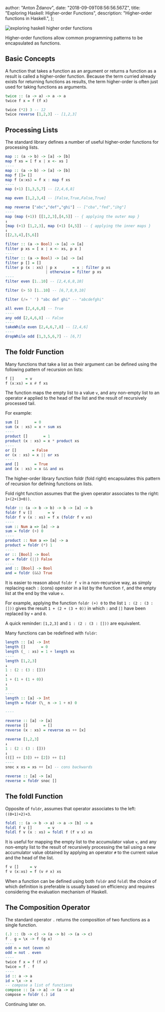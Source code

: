 
  author: "Anton Ždanov",
  date: "2018-09-09T08:56:56.567Z",
  title: "Exploring Haskell: Higher-order Functions",
  description: "Higher-order functions in Haskell.",
};


<Image
  src={exploringHaskellHigherOrderFunctions}
  alt="exploring haskell higher order functions"
/>

Higher-order functions allow common programming patterns to be encapsulated as functions.

## Basic Concepts

A function that takes a function as an argument or returns a function as a result is called a higher-order function.
Because the term curried already exists for returning functions as results, the term higher-order is often just used for taking functions as arguments.

```haskell
twice :: (a -> a) -> a -> a
twice f x = f (f x)

twice (*2) 3 -- 12
twice reverse [1,2,3] -- [1,2,3]
```

## Processing Lists

The standard library defines a number of useful higher-order functions for processing lists.

```haskell
map :: (a -> b) -> [a] -> [b]
map f xs = [ f x | x <- xs ]
----
map :: (a -> b) -> [a] -> [b]
map f []= []
map f (x:xs) = f x : map f xs
----
map (+1) [1,3,5,7] -- [2,4,6,8]

map even [1,2,3,4] -- [False,True,False,True]

map reverse ["abc","def","ghi"] -- ["cba","fed","ihg"]
----
map (map (+1)) [[1,2,3],[4,5]] -- { applying the outer map }
↓
[map (+1) [1,2,3], map (+1) [4,5]] -- { applying the inner maps }
↓
[[2,3,4],[5,6]]
```

```haskell
filter :: (a -> Bool) -> [a] -> [a]
filter p xs = [ x | x <- xs, p x ]
----
filter :: (a -> Bool) -> [a] -> [a]
filter p [] = []
filter p (x : xs) | p x       = x : filter p xs
                  | otherwise = filter p xs
----
filter even [1..10] -- [2,4,6,8,10]

filter (> 5) [1..10] -- [6,7,8,9,10]

filter (/= ' ') "abc def ghi" -- "abcdefghi"
```

```haskell
all even [2,4,6,8] -- True
----
any odd [2,4,6,8] -- False
----
takeWhile even [2,4,6,7,8] -- [2,4,6]
----
dropWhile odd [1,3,5,6,7] -- [6,7]
```

## The foldr Function

Many functions that take a list as their argument can be defined using the following pattern of recursion on lists:

```haskell
f []     = v
f (x:xs) = x # f xs
```

The function maps the empty list to a value `v`, and any non-empty list to an operator `#` applied to the head of the list and the result of recursively processed tail.

For example:

```haskell
sum []       = 0
sum (x : xs) = x + sum xs
----
product []       = 1
product (x : xs) = x * product xs
----
or []       = False
or (x : xs) = x || or xs
----
and []       = True
and (x : xs) = x && and xs
```

The higher-order library function foldr (fold right) encapsulates this pattern of recursion for defining functions on lists.

Fold right function assumes that the given operator associates to the right: `1+(2+(3+0))`.

```haskell
foldr :: (a -> b -> b) -> b -> [a] -> b
foldr f v []       = v
foldr f v (x : xs) = f x (foldr f v xs)
----
sum :: Num a => [a] -> a
sum = foldr (+) 0
----
product :: Num a => [a] -> a
product = foldr (*) 1
----
or :: [Bool] -> Bool
or = foldr (||) False
----
and :: [Bool] -> Bool
and = foldr (&&) True
```

It is easier to reason about `foldr f v` in a non-recursive way, as simply replacing each `:` (cons) operator in a list by the function `f`, and the empty list at the end by the value `v`.

For example, applying the function `foldr (+) 0` to the list `1 : (2 : (3 : []))` gives the result `1 + (2 + (3 + 0))` in which `:` and `[]` have been replaced by `+` and `0`.

A quick reminder: `[1,2,3]` and `1 : (2 : (3 : []))` are equivalent.

Many functions can be redefined with `foldr`:

```haskell
length :: [a] -> Int
length []       = 0
length (_ : xs) = 1 + length xs
----
length [1,2,3]
↓
1 : (2 : (3 : []))
↓
1 + (1 + (1 + 0))
↓
3
----
length :: [a] -> Int
length = foldr (\_ n -> 1 + n) 0

----

reverse :: [a] -> [a]
reverse []       = []
reverse (x : xs) = reverse xs ++ [x]

reverse [1,2,3]
↓
1 : (2 : (3 : []))
↓
(([] ++ [3]) ++ [2]) ++ [1]
----
snoc x xs = xs ++ [x] -- cons backwards

reverse :: [a] -> [a]
reverse = foldr snoc []
```

## The foldl Function

Opposite of `foldr`, assumes that operator associates to the left: `((0+1)+2)+3`.

```haskell
foldl :: (a -> b -> a) -> a -> [b] -> a
foldl f v []       = v
foldl f v (x : xs) = foldl f (f v x) xs
```

It is useful for mapping the empty list to the accumulator value `v`, and any non-empty list to the result of recursively processing the tail using a new accumulator value obtained by applying an operator `#` to the current value and the head of the list.

```haskell
f v []     = v
f v (x:xs) = f (v # x) xs
```

When a function can be defined using both `foldr` and `foldl` the choice of which definition is preferable is usually based on efficiency and requires considering the evaluation mechanism of Haskell.

## The Composition Operator

The standard operator `.` returns the composition of two functions as a single function.

```haskell
(.) :: (b -> c) -> (a -> b) -> (a -> c)
f . g = \x -> f (g x)
----
odd n = not (even n)
odd = not . even
----
twice f x = f (f x)
twice = f . f
----
id :: a -> a
id = \x -> x
-- compose a list of functions
compose :: [a -> a] -> (a -> a)
compose = foldr (.) id
```

Continuing later on.

